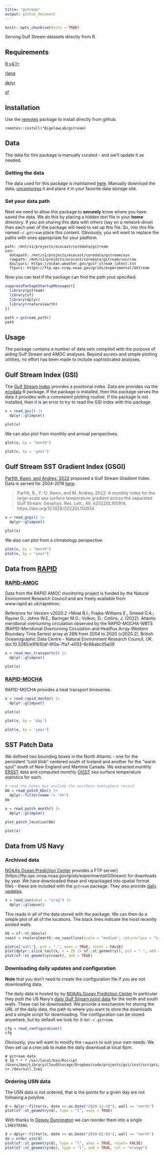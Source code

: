 ```yaml
---
title: "gstream"
output: github_document
---
```


```r
knitr::opts_chunk$set(echo = TRUE)
```

Serving Gulf Stream datasets directly from R.

## Requirements

[R v4.1+](https://www.r-project.org/)

[rlang](https://CRAN.R-project.org/package=rlang)

[dplyr](https://CRAN.R-project.org/package=dplyr)

[sf](https://CRAN.R-project.org/package=sf)


## Installation

Use the [remotes](https://CRAN.R-project.org/package=remotes) package to install directly from github.

```         
remotes::install("BigelowLab/gstream)
```

## Data

The data for this package is manually curated - and we'll update it as needed.

### Getting the data

The data used for this package is maintained [here](https://drive.google.com/file/d/1bozOVwdVhT-amEI4Zax7IdDdQZcU5-EM/view?usp=share_link).  Manually download the data, [uncompress](https://github.com/BigelowLab/compressr) it and place it in your favorite data storage site. 

### Set your data path

Next we need to allow this package to **securely** know where you have saved the data.  We do this by placing a hidden text file in your **home** directory.  If you are sharing this data with others (say on a network drive) then each user of the package will need to set up this file.  So, into this file named `~/.gstream` place this content.  Obviously, you will want to replace the paths with ones appropriate for your platform.  

```
path: /mnt/s1/projects/ecocast/coredata/gstream
usn:
  datapath: /mnt/s1/projects/ecocast/coredata/gstream/usn
  rawpath: /mnt/s1/projects/ecocast/coredata/gstream/usn/raw
  dailyuri: https://ocean.weather.gov/gulf_stream_latest.txt
  ftpuri: https://ftp.opc.ncep.noaa.gov/grids/experimental/GStream
```

Now you can test if the package can find the path yout specified.

```r
suppressPackageStartupMessages({
  library(gstream)
  library(sf)
  library(dplyr)
  library(rnaturalearth)
})

path = gstream_path()
path
```



## Usage

The package contains a number of data sets compiled with the purpose of aiding Gulf Stream and AMOC analyses. Beyond access and simple plotting utilities, no effort has been made to include sophisticated analyses.

## Gulf Stream Index (GSI)

The [Gulf Stream Index](https://en.wikipedia.org/wiki/Latitude_of_the_Gulf_Stream_and_the_Gulf_Stream_north_wall_index) provides a positional index. Data are provides via the [ecodata](https://noaa-edab.github.io/ecodata/) R package. If the package is installed, then this package serves the data it provides with a convneient plotting routine.  If the package is not installed, then it is an error to try to read the GSI index with this package.


```r
x = read_gsi() |>
  dplyr::glimpse()
```

```r
plot(x)
```

We can also plot from monthly and annual perspectives.

```r
plot(x, by = "month")
```

```r
plot(x, by = 'year')
```


## Gulf Stream SST Gradient Index (GSGI)

[Parfitt, Kwon, and Andres, 2022](https://agupubs.onlinelibrary.wiley.com/doi/10.1029/2022GL100914) proposed a Gulf Stream Gradient Index.  Data is served for 2004-2019 [here](https://www2.whoi.edu/staff/ykwon/data/).

> Parfitt, R., Y.-O. Kwon, and M. Andres, 2022: A monthly index for the large-scale sea surface temperature gradient across the separated Gulf Stream. Geophys. Res. Lett., 49, e2022GL100914. https://doi.org/10.1029/2022GL100914.

```r
x = read_gsgi() |>
  dplyr::glimpse()
```

```r
plot(x)
```

We also can plot from a climatology perspective.

```r
plot(x, by = "month")
plot(x, by = "year")
```

## Data from [RAPID](https://rapid.ac.uk)


### [RAPID-AMOC](https://rapid.ac.uk/rapidmoc)

Data from the RAPID AMOC monitoring project is funded by the Natural Environment Research Council and are freely available from www.rapid.ac.uk/rapidmoc.

Reference for Version v2020.2
>Moat B.I.; Frajka-Williams E., Smeed D.A.; Rayner D.; Johns W.E.; Baringer M.O.; Volkov, D.; Collins, J. (2022). Atlantic meridional overturning circulation observed by the RAPID-MOCHA-WBTS (RAPID-Meridional Overturning Circulation and Heatflux Array-Western Boundary Time Series) array at 26N from 2004 to 2020 (v2020.2), British Oceanographic Data Centre - Natural Environment Research Council, UK. doi:10.5285/e91b10af-6f0a-7fa7-e053-6c86abc05a09 

```r
x = read_moc_transports() |>
  dplyr::glimpse()
```

```r
plot(x)
```

### [RAPID-MOCHA](https://mocha.earth.miami.edu/mocha/data/index.html)

RAPID-MOCHA provides a heat transport timeseries.

```r
x = read_rapid_mocha() |>
  dplyr::glimpse()
```

```r
plot(x)
```

```r
plot(x, by = 'day')
```

```r
plot(x, by = 'year')
```

## SST Patch Data

We defined two bounding boxes in the North Atlantic - one for the persistent "cold blob" centered south of Iceland and another for the "warm spot" south of New England and Martime Canada.  We extracted monthly [ERSST](https://www.ncei.noaa.gov/products/extended-reconstructed-sst) data and computed monthly [OISST](https://www.ncei.noaa.gov/products/optimum-interpolation-sst) sea surface temperature statistics for each.

```r
# read the boxes but exclude the northern hemisphere record
bb = read_patch_bbs() |>
  dplyr::filter(name != "nh")
bb
```
```r
x = read_patch_month() |>
  dplyr::glimpse()
```

```r
plot_patch_location(bb)
```

```r
plot(x)
```

## Data from US Navy

### Archived data

[NOAA's Ocean Prediction Center](https://ocean.weather.gov/) provides a FTP server](https://ftp.opc.ncep.noaa.gov/grids/experimental/GStream) for downloads by year.  We have downloaded these and repackaged into spatial format files - these are included with the `gstream` package. They also provide [daily updates](https://ocean.weather.gov/gulf_stream_latest.txt).

```r
x = read_usn(what = "orig") |>
  dplyr::glimpse()
```

This reads in all of the data stored with the package. We can then do a simple plot of all of the locations. The black lines indicate the most recently posted walls.

```r
bb = sf::st_bbox(x)
coast = rnaturalearth::ne_coastline(scale = "medium", returnclass = "sf")

plot(x['wall'], pch = ".", axes = TRUE, reset = FALSE)
plot(dplyr::slice_tail(x, n = 2) |> sf::st_geometry(), pch = ".", add = TRUE)
plot(sf::st_geometry(coast), add = TRUE)
```

### Downloading daily updates and configuration

**Note** that you don't need to create the configuration file if you are not downloading data.

The daily data is hosted by by [NOAA's Ocean Prediction Center](https://ocean.weather.gov/) In particular they post the US Navy's [daily Gulf Stream point data](https://ocean.weather.gov/gulf_stream_latest.txt) for the north and south walls. These can be downloaded.  We provide a mechanism for storing the URL of the daily data, the path to where you want to store the downloads and a simple script for downloading.  The configuration can be stored anywhere, but by default we look for it isn `~/.gstream`.


```r
cfg = read_configuration()
cfg
```

Obviously, you will want to modify the `rawpath` to suit your own needs. We then set up a cron job to make the daily download at local 6pm.

```
# gstream data
0 18 * * * /usr/local/bin/Rscript /Users/ben/Library/CloudStorage/Dropbox/code/projects/gsi/inst/scripts/usn_daily_download.R >> /dev/null 2>&1
```


### Ordering USN data

The USN data is not ordered, that is the points for a given day are not following a polyline. 

```r
d = dplyr::filter(x, date == as.Date("2020-12-19"), wall == "north")
plot(sf::st_geometry(d), type = "l", axes = TRUE)
```

With thanks to [Dewey Dunnington](https://gist.github.com/paleolimbot/0be47836de5008f308959923dac02c5b#gistcomment-5079768) we can reorder them into a single `LINESTRING`.

```r
d = dplyr::filter(x, date == as.Date("2020-01-03"), wall == "north")
do = order_usn(d)
plot(sf::st_geometry(d), type = "l", axes = TRUE, reset= FALSE)
plot(sf::st_geometry(do), type = "l", add = TRUE, col = "orange")
```

